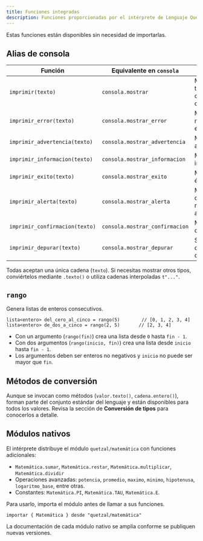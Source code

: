```yaml
---
title: Funciones integradas
description: Funciones proporcionadas por el intérprete de Lenguaje Quetzal.
---
```


Estas funciones están disponibles sin necesidad de importarlas.

## Alias de consola

| Función | Equivalente en `consola` | Descripción |
|---------|--------------------------|-------------|
| `imprimir(texto)` | `consola.mostrar` | Muestra texto con el color por defecto. |
| `imprimir_error(texto)` | `consola.mostrar_error` | Muestra mensajes de error. |
| `imprimir_advertencia(texto)` | `consola.mostrar_advertencia` | Mensajes de advertencia. |
| `imprimir_informacion(texto)` | `consola.mostrar_informacion` | Mensajes informativos. |
| `imprimir_exito(texto)` | `consola.mostrar_exito` | Mensajes de éxito. |
| `imprimir_alerta(texto)` | `consola.mostrar_alerta` | Mensajes que requieren atención. |
| `imprimir_confirmacion(texto)` | `consola.mostrar_confirmacion` | Mensajes de confirmación. |
| `imprimir_depurar(texto)` | `consola.mostrar_depurar` | Salida destinada a depuración. |

Todas aceptan una única cadena (`texto`). Si necesitas mostrar otros tipos, conviértelos mediante `.texto()` o utiliza cadenas interpoladas `t"..."`.

## `rango`

Genera listas de enteros consecutivos.

```qz
lista<entero> del_cero_al_cinco = rango(5)        // [0, 1, 2, 3, 4]
lista<entero> de_dos_a_cinco = rango(2, 5)       // [2, 3, 4]
```

- Con un argumento (`rango(fin)`) crea una lista desde `0` hasta `fin - 1`.
- Con dos argumentos (`rango(inicio, fin)`) crea una lista desde `inicio` hasta `fin - 1`.
- Los argumentos deben ser enteros no negativos y `inicio` no puede ser mayor que `fin`.

## Métodos de conversión

Aunque se invocan como métodos (`valor.texto()`, `cadena.entero()`), forman parte del conjunto estándar del lenguaje y están disponibles para todos los valores. Revisa la sección de **Conversión de tipos** para conocerlos a detalle.

## Módulos nativos

El intérprete distribuye el módulo `quetzal/matemática` con funciones adicionales:

- `Matemática.sumar`, `Matemática.restar`, `Matemática.multiplicar`, `Matemática.dividir`
- Operaciones avanzadas: `potencia`, `promedio`, `maximo`, `minimo`, `hipotenusa`, `logaritmo_base`, entre otras.
- Constantes: `Matemática.PI`, `Matemática.TAU`, `Matemática.E`.

Para usarlo, importa el módulo antes de llamar a sus funciones.

```qz
importar { Matemática } desde "quetzal/matemática"
```

La documentación de cada módulo nativo se amplía conforme se publiquen nuevas versiones.
